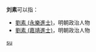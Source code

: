 '''刘素'''可以指：
* [[劉素_(永樂進士)|劉素 (永樂進士)]]，明朝政治人物
* [[劉素_(嘉靖進士)|劉素 (嘉靖進士)]]，明朝政治人物

{{disambig}}

[[Category:二字刘姓人名消歧义|su]]